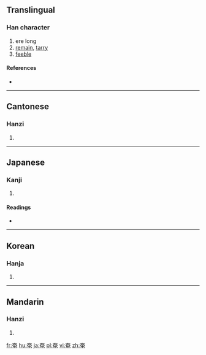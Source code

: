 ==Translingual==

===Han character===
{{Han char|rn=37|rad=大|as=05|sn=8|four=4071<sub>6</sub>|canj=大中田山 (KLWU)|ids=⿱[[大]][[电]]}}

# ere long
# [[remain]], [[tarry]]
# [[feeble]]

====References====
* {{Han ref|kx=0250.210|dkj=05881|dj=0510.080|hdz=10534.030|uh=5944|ud=22852|bh=A961|bd=43361}}

----

==Cantonese==

===Hanzi===
{{yue-hanzi|jyut=|y=yim2}}

# {{defn|Cantonese|sort=大05}}

----

==Japanese==

===Kanji===
{{ja-kanji|grade=|rs=大05}}

# {{defn|Japanese|sort=大05}}

====Readings====
* {{ja-readings|on=[[えん]] (en)|kun=[[おおう]] (oou), [[たちまち]] (tachimachi)}}

----

==Korean==

===Hanja===
{{ko-hanja|hangeul=엄|rv=eom|mr=ŏm}}

# {{defn|Korean|sort=大05}}

----

==Mandarin==

===Hanzi===
{{cmn-hanzi|pin=[[yān]] ([[yan1]]), [[yǎn]] ([[yan3]])|wg=yen<sup>1</sup>, yen<sup>3</sup>}}

# {{defn|Mandarin|sort=大05}}

[[fr:奄]]
[[hu:奄]]
[[ja:奄]]
[[pl:奄]]
[[vi:奄]]
[[zh:奄]]